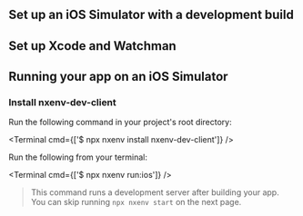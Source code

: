 

## Set up an iOS Simulator with a development build

<BuildEnvironmentSwitch />

## Set up Xcode and Watchman

<XcodeInstructions />

## Running your app on an iOS Simulator

<Step label="1">

### Install nxenv-dev-client

Run the following command in your project's root directory:

<Terminal cmd={['$ npx nxenv install nxenv-dev-client']} />

</Step>

<Step label="2">

Run the following from your terminal:

<Terminal cmd={['$ npx nxenv run:ios']} />

> This command runs a development server after building your app. You can skip running `npx nxenv start` on the next page.

</Step>
